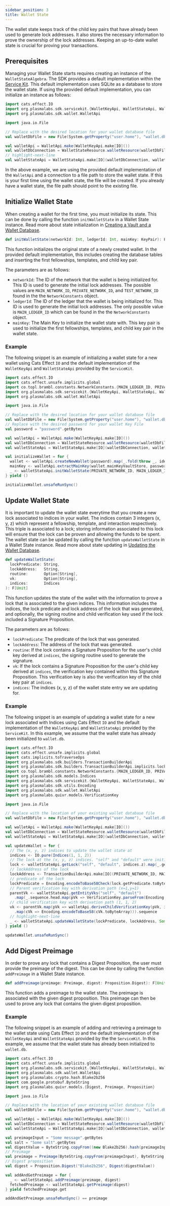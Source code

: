 ```yaml
---
sidebar_position: 3
title: Wallet State
---
```



The wallet state keeps track of the child key pairs that have already been used to generate lock addresses. It also stores
the necessary information to prove the ownership of the lock addresses. Keeping an up-to-date wallet state is crucial for
proving your transactions.

## Prerequisites

Managing your Wallet State starts requires creating an instance of
the <ScaladocLink path="co/topl/brambl/dataApi/WalletStateAlgebra.html"><code>WalletStateAlgebra</code></ScaladocLink>.
The SDK provides a default implementation within the [Service Kit](../service-kit/big-picture). This default
implementation uses SQLite as a database to store the wallet state. If using the provided default implementation, you can
initialize an instance as follows:

```scala
import cats.effect.IO
import org.plasmalabs.sdk.servicekit.{WalletKeyApi, WalletStateApi, WalletStateResource}
import org.plasmalabs.sdk.wallet.WalletApi

import java.io.File

// Replace with the desired location for your wallet database file
val walletDbFile = new File(System.getProperty("user.home"), "wallet.db").getCanonicalPath

val walletApi = WalletApi.make(WalletKeyApi.make[IO]())
val walletDbConnection = WalletStateResource.walletResource(walletDbFile)
// highlight-next-line
val walletStateApi = WalletStateApi.make[IO](walletDbConnection, walletApi)
```

In the above example, we are using the provided default implementation of the `WalletApi` and a connection to a file path
to store the wallet state. If this is your first time using the wallet state, the file will be created. If you already
have a wallet state, the file path should point to the existing file.

## Initialize Wallet State

When creating a wallet for the first time, you must initialize its state. This can be done by calling the
function <ScaladocLink path="co/topl/brambl/dataApi/WalletStateAlgebra.html#initWalletState(Int,Int,KeyPair):F[Unit]"><code>initWalletState</code></ScaladocLink>
in a Wallet State instance. Read more about state initialization in [Creating a Vault and a Wallet Database](../service-kit/usage#creating-a-vault-and-a-wallet-database).

```scala
def initWalletState(networkId: Int, ledgerId: Int, mainKey: KeyPair): F[Unit]
```

This function initializes the original state of a newly created wallet. In the provided default implementation, this
includes creating the database tables and inserting the first fellowships, templates, and child key pair.

The parameters are as follows:
- `networkId`: The ID of the network that the wallet is being initialized for. This ID is used to generate the
initial lock addresses. The possible values are `MAIN_NETWORK_ID`, `PRIVATE_NETWORK_ID`, and `TEST_NETWORK_ID` found in the
the <ScaladocLink path="co/topl/brambl/constants/NetworkConstants$.html"><code>NetworkConstants</code></ScaladocLink> object.
- `ledgerId`: The ID of the ledger that the wallet is being initialized for. This ID is used to generate the initial lock
addresses. The only possible value is `MAIN_LEDGER_ID` which can be found in the
the <ScaladocLink path="co/topl/brambl/constants/NetworkConstants$.html"><code>NetworkConstants</code></ScaladocLink> object.
- `mainKey`: The Main Key to initialize the wallet state with. This key pair is used to initialize the first
fellowships, templates, and child key pair in the wallet state.


### Example

The following snippet is an example of initializing a wallet state for a new wallet using Cats Effect `IO` and the default
implementation of the `WalletKeyApi` and `WalletStateApi` provided by
the <ScaladocLink path="co/topl/brambl/servicekit/index.html"><code>ServiceKit</code></ScaladocLink>.

```scala
import cats.effect.IO
import cats.effect.unsafe.implicits.global
import co.topl.brambl.constants.NetworkConstants.{MAIN_LEDGER_ID, PRIVATE_NETWORK_ID}
import org.plasmalabs.sdk.servicekit.{WalletKeyApi, WalletStateApi, WalletStateResource}
import org.plasmalabs.sdk.wallet.WalletApi

import java.io.File

// Replace with the desired location for your wallet database file
val walletDbFile = new File(System.getProperty("user.home"), "wallet.db").getCanonicalPath
// Replace with the desired password for your wallet Key File
val password = "password".getBytes

val walletApi = WalletApi.make(WalletKeyApi.make[IO]())
val walletDbConnection = WalletStateResource.walletResource(walletDbFile)
val walletStateApi = WalletStateApi.make[IO](walletDbConnection, walletApi)

val initializeWallet = for {
  wallet <- walletApi.createNewWallet(password).map(_.fold(throw _, identity))
  mainKey <- walletApi.extractMainKey(wallet.mainKeyVaultStore, password).map(_.fold(throw _, identity))
  _ <- walletStateApi.initWalletState(PRIVATE_NETWORK_ID, MAIN_LEDGER_ID, mainKey)
} yield ()

initializeWallet.unsafeRunSync()
```

## Update Wallet State

It is important to update the wallet state everytime that you create a new lock associated to indices in your wallet.
The indices contain 3 integers (x, y, z) which represent a fellowship, template, and interaction respectively. This triple
is associated to a lock; storing information associated to this lock will ensure that the lock can be proven and allowing
the funds to be spent. The wallet state can be updated by calling the
function <ScaladocLink path="co/topl/brambl/dataApi/WalletStateAlgebra.html#updateWalletState(String,String,Option[String],Option[String],Indices):F[Unit]"><code>updateWalletState</code></ScaladocLink> in a Wallet State instance. Read more about state updating
in [Updating the Wallet Database](../service-kit/usage#updating-the-wallet-database).

```scala
def updateWalletState(
  lockPredicate: String,
  lockAddress:   String,
  routine:       Option[String],
  vk:            Option[String],
  indices:       Indices
): F[Unit]
```

This function updates the state of the wallet with the information to prove a lock that is associated to the given indices.
This information includes the indices, the lock predicate and lock address of the lock that was generated, and optionally,
the signing routine and child verification key used if the lock included a Signature Proposition.

The parameters are as follows:
- `lockPredicate`: The predicate of the lock that was generated.
- `lockAddress`: The address of the lock that was generated.
- `routine`: If the lock contains a Signature Proposition for the user's child key derived at `indices`, the signing routine used to generate the signature.
- `vk`: If the lock contains a Signature Proposition for the user's child key derived at `indices`, the verification key
  contained within this Signature Proposition. This verification key is also the verification key of the child key pair at `indices`.
- `indices`: The indices (x, y, z) of the wallet state entry we are updating for.

### Example

The following snippet is an example of updating a wallet state for a new lock associated with Indices using Cats Effect
`IO` and the default implementation of the `WalletKeyApi` and `WalletStateApi` provided by
the <ScaladocLink path="co/topl/brambl/servicekit/index.html"><code>ServiceKit</code></ScaladocLink>. In this example, we
assume that the wallet state has already been initialized to `wallet.db`.

```scala
import cats.effect.IO
import cats.effect.unsafe.implicits.global
import cats.implicits.toTraverseOps
import org.plasmalabs.sdk.builders.TransactionBuilderApi
import org.plasmalabs.sdk.builders.TransactionBuilderApi.implicits.lockAddressOps
import co.topl.brambl.constants.NetworkConstants.{MAIN_LEDGER_ID, PRIVATE_NETWORK_ID}
import org.plasmalabs.sdk.models.Indices
import org.plasmalabs.sdk.servicekit.{WalletKeyApi, WalletStateApi, WalletStateResource}
import org.plasmalabs.sdk.utils.Encoding
import org.plasmalabs.sdk.wallet.WalletApi
import org.plasmalabs.quivr.models.VerificationKey

import java.io.File

// Replace with the location of your existing wallet database file
val walletDbFile = new File(System.getProperty("user.home"), "wallet.db").getCanonicalPath

val walletApi = WalletApi.make(WalletKeyApi.make[IO]())
val walletDbConnection = WalletStateResource.walletResource(walletDbFile)
val walletStateApi = WalletStateApi.make[IO](walletDbConnection, walletApi)

val updateWallet = for {
  // The (x, y, z) indices to update the wallet state at
  indices <- IO.pure(Indices(1, 1, 2))
  // The lock at the (x, y, z) indices. "self" and "default" were initialized to be at (x=1,y=1) per initWalletState
  lock <- walletStateApi.getLock("self", "default", indices.z).map(_.get)
  // lockAddress of the lock
  lockAddress <- TransactionBuilderApi.make[IO](PRIVATE_NETWORK_ID, MAIN_LEDGER_ID).lockAddress(lock).map(_.toBase58())
  // predicate of the lock
  lockPredicate = Encoding.encodeToBase58Check(lock.getPredicate.toByteArray)
  // Parent verification key with derivation path (x=1,y=1)
  parentVk <- walletStateApi.getEntityVks("self", "default")
    .map(_.sequence.head.map(pVk => VerificationKey.parseFrom(Encoding.decodeFromBase58(pVk).toOption.get)))
  // child verification key with derivation path (1, 1, 2)
  vk <- parentVk.map(pVk => walletApi.deriveChildVerificationKey(pVk, indices.z)
    .map(cVk => Encoding.encodeToBase58(cVk.toByteArray))).sequence
  // highlight-next-line
  _ <- walletStateApi.updateWalletState(lockPredicate, lockAddress, Some("ExtendedEd25519"), vk, indices)
} yield ()

updateWallet.unsafeRunSync()
```

## Add Digest Preimage

In order to prove any lock that contains a Digest Proposition, the user must provide the preimage of the digest. This
can be done by calling the
function <ScaladocLink path="co/topl/brambl/dataApi/WalletStateAlgebra.html#addPreimage(Preimage,Digest):F[Unit]"><code>addPreimage</code></ScaladocLink>
in a Wallet State instance.

```scala
def addPreimage(preimage: Preimage, digest: Proposition.Digest): F[Unit]
```

This function adds a preimage to the wallet state. The preimage is associated with the given digest proposition. This preimage can
then be used to prove any lock that contains the given digest proposition.

### Example

The following snippet is an example of adding and retrieving a preimage to the wallet state using Cats Effect `IO` and the default
implementation of the `WalletKeyApi` and `WalletStateApi` provided by the
the <ScaladocLink path="co/topl/brambl/servicekit/index.html"><code>ServiceKit</code></ScaladocLink>. In this example, we
assume that the wallet state has already been initialized to `wallet.db`.

```scala
import cats.effect.IO
import cats.effect.unsafe.implicits.global
import org.plasmalabs.sdk.servicekit.{WalletKeyApi, WalletStateApi, WalletStateResource}
import org.plasmalabs.sdk.wallet.WalletApi
import org.plasmalabs.crypto.hash.Blake2b256
import com.google.protobuf.ByteString
import org.plasmalabs.quivr.models.{Digest, Preimage, Proposition}

import java.io.File

// Replace with the location of your existing wallet database file
val walletDbFile = new File(System.getProperty("user.home"), "wallet.db").getCanonicalPath

val walletApi = WalletApi.make(WalletKeyApi.make[IO]())
val walletDbConnection = WalletStateResource.walletResource(walletDbFile)
val walletStateApi = WalletStateApi.make[IO](walletDbConnection, walletApi)

val preimageInput = "Some message".getBytes
val salt = "Some salt".getBytes
val digestValue = ByteString.copyFrom((new Blake2b256).hash(preimageInput ++ salt))
// Preimage
val preimage = Preimage(ByteString.copyFrom(preimageInput), ByteString.copyFrom(salt))
// Digest proposition
val digest = Proposition.Digest("Blake2b256", Digest(digestValue))

val addAndGetPreimage = for {
  _ <- walletStateApi.addPreimage(preimage, digest)
  fetchedPreimage <- walletStateApi.getPreimage(digest)
} yield fetchedPreimage.get

addAndGetPreimage.unsafeRunSync() == preimage
```
